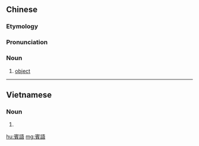 {{also|宾语}}
==Chinese==
{{zh-forms|s=宾语}}
{{wikipedia|lang=zh|賓語}}

===Etymology===
{{zh-compound|賓|語|guest, the other side|language, word}}

===Pronunciation===
{{zh-pron
|m=bīnyǔ
|cat=n
}}

===Noun===
{{zh-noun}}

# {{lb|zh|grammar}} [[object]]

----

==Vietnamese==
{{vi-hantutab|賓|語}}

===Noun===
{{vi-hantu}}

# {{han tu form of|tân ngữ|[[object]]}}

[[hu:賓語]]
[[mg:賓語]]